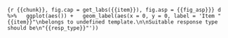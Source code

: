 ```{r {{chunk}}, fig.cap = get_labs({{item}}), fig.asp = {{fig_asp}}}
d %>%
  ggplot(aes()) +
  geom_label(aes(x = 0, y = 0, label = 'Item "{{item}}"\nbelongs to undefined template.\n\nSuitable response type should be\n"{{resp_type}}"'))
```

